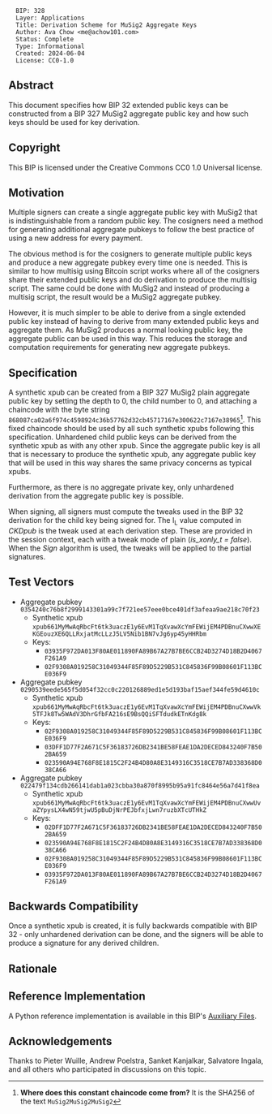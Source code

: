 <pre>
  BIP: 328
  Layer: Applications
  Title: Derivation Scheme for MuSig2 Aggregate Keys
  Author: Ava Chow <me@achow101.com>
  Status: Complete
  Type: Informational
  Created: 2024-06-04
  License: CC0-1.0
</pre>

==Abstract==

This document specifies how BIP 32 extended public keys can be constructed from a BIP 327 MuSig2
aggregate public key and how such keys should be used for key derivation.

==Copyright==

This BIP is licensed under the Creative Commons CC0 1.0 Universal license.

==Motivation==

Multiple signers can create a single aggregate public key with MuSig2 that is indistinguishable
from a random public key. The cosigners need a method for generating additional aggregate pubkeys
to follow the best practice of using a new address for every payment.

The obvious method is for the cosigners to generate multiple public keys and produce a
new aggregate pubkey every time one is needed. This is similar to how multisig using Bitcoin script
works where all of the cosigners share their extended public keys and do derivation to produce
the multisig script. The same could be done with MuSig2 and instead of producing a multisig script,
the result would be a MuSig2 aggregate pubkey.

However, it is much simpler to be able to derive from a single extended public key instead of having
to derive from many extended public keys and aggregate them. As MuSig2 produces a normal looking
public key, the aggregate public can be used in this way. This reduces the storage and computation
requirements for generating new aggregate pubkeys.

==Specification==

A synthetic xpub can be created from a BIP 327 MuSig2 plain aggregate public key by setting
the depth to 0, the child number to 0, and attaching a chaincode with the byte string
<tt>868087ca02a6f974c4598924c36b57762d32cb45717167e300622c7167e38965</tt><ref>'''Where does this
constant chaincode come from?''' It is the SHA256 of the text <tt>MuSig2MuSig2MuSig2</tt></ref>.
This fixed chaincode should be used by all such synthetic xpubs following this specification.
Unhardened child public keys can be derived from the synthetic xpub as with any other xpub. Since
the aggregate public key is all that is necessary to produce the synthetic xpub, any aggregate
public key that will be used in this way shares the same privacy concerns as typical xpubs.

Furthermore, as there is no aggregate private key, only unhardened derivation from the aggregate
public key is possible.

When signing, all signers must compute the tweaks used in the BIP 32 derivation for the child key
being signed for. The I<sub>L</sub> value computed in ''CKDpub'' is the tweak used at each
derivation step. These are provided in the session context, each with a tweak mode of plain
(''is_xonly_t = false''). When the ''Sign'' algorithm is used, the tweaks will be applied to the
partial signatures.

==Test Vectors==

* Aggregate pubkey <tt>0354240c76b8f2999143301a99c7f721ee57eee0bce401df3afeaa9ae218c70f23</tt>
** Synthetic xpub <tt>xpub661MyMwAqRbcFt6tk3uaczE1y6EvM1TqXvawXcYmFEWijEM4PDBnuCXwwXEKGEouzXE6QLLRxjatMcLLzJ5LV5Nib1BN7vJg6yp45yHHRbm</tt>
** Keys:
*** <tt>03935F972DA013F80AE011890FA89B67A27B7BE6CCB24D3274D18B2D4067F261A9</tt>
*** <tt>02F9308A019258C31049344F85F89D5229B531C845836F99B08601F113BCE036F9</tt>
* Aggregate pubkey <tt>0290539eede565f5d054f32cc0c220126889ed1e5d193baf15aef344fe59d4610c</tt>
** Synthetic xpub <tt>xpub661MyMwAqRbcFt6tk3uaczE1y6EvM1TqXvawXcYmFEWijEM4PDBnuCXwwVk5TFJk8Tw5WAdV3DhrGfbFA216sE9BsQQiSFTdudkETnKdg8k</tt>
** Keys:
*** <tt>02F9308A019258C31049344F85F89D5229B531C845836F99B08601F113BCE036F9</tt>
*** <tt>03DFF1D77F2A671C5F36183726DB2341BE58FEAE1DA2DECED843240F7B502BA659</tt>
*** <tt>023590A94E768F8E1815C2F24B4D80A8E3149316C3518CE7B7AD338368D038CA66</tt>
* Aggregate pubkey <tt>022479f134cdb266141dab1a023cbba30a870f8995b95a91fc8464e56a7d41f8ea</tt>
** Synthetic xpub <tt>xpub661MyMwAqRbcFt6tk3uaczE1y6EvM1TqXvawXcYmFEWijEM4PDBnuCXwwUvaZYpysLX4wN59tjwU5pBuDjNrPEJbfxjLwn7ruzbXTcUTHkZ</tt>
** Keys:
*** <tt>02DFF1D77F2A671C5F36183726DB2341BE58FEAE1DA2DECED843240F7B502BA659</tt>
*** <tt>023590A94E768F8E1815C2F24B4D80A8E3149316C3518CE7B7AD338368D038CA66</tt>
*** <tt>02F9308A019258C31049344F85F89D5229B531C845836F99B08601F113BCE036F9</tt>
*** <tt>03935F972DA013F80AE011890FA89B67A27B7BE6CCB24D3274D18B2D4067F261A9</tt>

==Backwards Compatibility==

Once a synthetic xpub is created, it is fully backwards compatible with BIP 32 - only unhardened
derivation can be done, and the signers will be able to produce a signature for any derived children.

==Rationale==

<references/>

==Reference Implementation==

A Python reference implementation is available in this BIP's [[bip-0328|Auxiliary Files]].

==Acknowledgements==

Thanks to Pieter Wuille, Andrew Poelstra, Sanket Kanjalkar, Salvatore Ingala, and all others who
participated in discussions on this topic.
